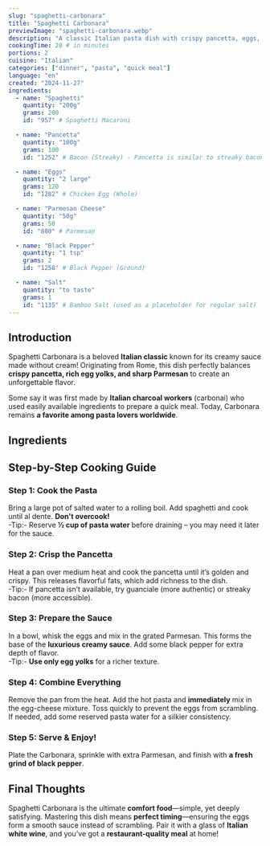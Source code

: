 ```yaml
---
slug: "spaghetti-carbonara"
title: "Spaghetti Carbonara"
previewImage: "spaghetti-carbonara.webp"
description: "A classic Italian pasta dish with crispy pancetta, eggs, and Parmesan cheese."
cookingTime: 20 # in minutes
portions: 2
cuisine: "Italian"
categories: ["dinner", "pasta", "quick meal"]
language: "en"
created: "2024-11-27"
ingredients:
  - name: "Spaghetti"
    quantity: "200g"
    grams: 200
    id: "957" # Spaghetti Macaroni

  - name: "Pancetta"
    quantity: "100g"
    grams: 100
    id: "1252" # Bacon (Streaky) - Pancetta is similar to streaky bacon

  - name: "Eggs"
    quantity: "2 large"
    grams: 120
    id: "1282" # Chicken Egg (Whole)

  - name: "Parmesan Cheese"
    quantity: "50g"
    grams: 50
    id: "880" # Parmesan

  - name: "Black Pepper"
    quantity: "1 tsp"
    grams: 2
    id: "1258" # Black Pepper (Ground)

  - name: "Salt"
    quantity: "to taste"
    grams: 1
    id: "1135" # Bamboo Salt (used as a placeholder for regular salt)
---
```



## Introduction

Spaghetti Carbonara is a beloved **Italian classic** known for its creamy sauce made without cream! Originating from Rome, this dish perfectly balances **crispy pancetta, rich egg yolks, and sharp Parmesan** to create an unforgettable flavor.

Some say it was first made by **Italian charcoal workers** (carbonai) who used easily available ingredients to prepare a quick meal. Today, Carbonara remains **a favorite among pasta lovers worldwide**.

## Ingredients

<IngredientsList
  ingredients={frontmatter.ingredients}
  portions={frontmatter.portions}
/>

## Step-by-Step Cooking Guide

### Step 1: Cook the Pasta

Bring a large pot of salted water to a rolling boil. Add spaghetti and cook until al dente. **Don't overcook!**  
-Tip:- Reserve **½ cup of pasta water** before draining – you may need it later for the sauce.

<CookingStep action="boiling-pasta-long" />

### Step 2: Crisp the Pancetta

Heat a pan over medium heat and cook the pancetta until it’s golden and crispy. This releases flavorful fats, which add richness to the dish.  
-Tip:- If pancetta isn’t available, try guanciale (more authentic) or streaky bacon (more accessible).

<CookingStep action="frying-pan-pancetta" />

### Step 3: Prepare the Sauce

In a bowl, whisk the eggs and mix in the grated Parmesan. This forms the base of the **luxurious creamy sauce**. Add some black pepper for extra depth of flavor.  
-Tip:- **Use only egg yolks** for a richer texture.

<CookingStep action="mixing-bowl-carbonara" />

### Step 4: Combine Everything

Remove the pan from the heat. Add the hot pasta and **immediately** mix in the egg-cheese mixture. Toss quickly to prevent the eggs from scrambling.  
If needed, add some reserved pasta water for a silkier consistency.

### Step 5: Serve & Enjoy!

Plate the Carbonara, sprinkle with extra Parmesan, and finish with **a fresh grind of black pepper**.

## Final Thoughts

Spaghetti Carbonara is the ultimate **comfort food**—simple, yet deeply satisfying. Mastering this dish means **perfect timing**—ensuring the eggs form a smooth sauce instead of scrambling. Pair it with a glass of **Italian white wine**, and you’ve got a **restaurant-quality meal** at home!

<NutritionFacts ingredients={frontmatter.ingredients} />
